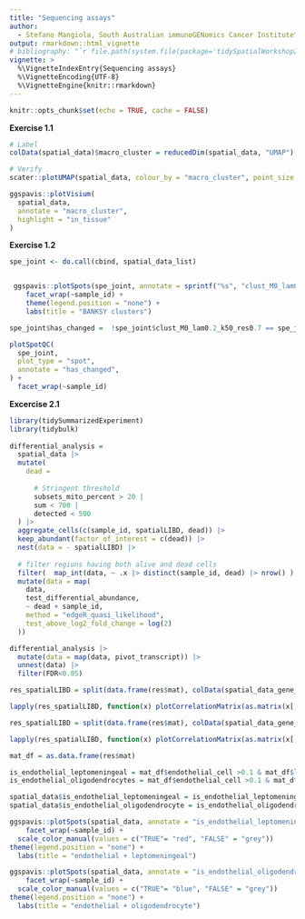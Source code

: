 ```yaml
---
title: "Sequencing assays"
author:
  - Stefano Mangiola, South Australian immunoGENomics Cancer Institute^[<mangiola.stefano@adelaide.edu.au>], Walter and Eliza Hall Institute^[<mangiola.s at wehi.edu.au>]
output: rmarkdown::html_vignette
# bibliography: "`r file.path(system.file(package='tidySpatialWorkshop2024', 'vignettes'), 'tidyomics.bib')`"
vignette: >
  %\VignetteIndexEntry{Sequencing assays}
  %\VignetteEncoding{UTF-8}
  %\VignetteEngine{knitr::rmarkdown}
---
```


```r
knitr::opts_chunk$set(echo = TRUE, cache = FALSE)

```


::: note
**Exercise 1.1**
:::

```r
# Label
colData(spatial_data)$macro_cluster = reducedDim(spatial_data, "UMAP")[,"UMAP1"] > -2.5

# Verify
scater::plotUMAP(spatial_data, colour_by = "macro_cluster", point_size = 0.2) 

ggspavis::plotVisium(
  spatial_data, 
  annotate = "macro_cluster", 
  highlight = "in_tissue"
)
```


::: note
**Exercise 1.2**
:::

```r

spe_joint <- do.call(cbind, spatial_data_list)


 ggspavis::plotSpots(spe_joint, annotate = sprintf("%s", "clust_M0_lam0.2_k50_res0.7"), pal = pal) +
    facet_wrap(~sample_id) +
    theme(legend.position = "none") +
    labs(title = "BANKSY clusters")

```

```r

spe_joint$has_changed =  !spe_joint$clust_M0_lam0.2_k50_res0.7 == spe_joint$clust_M0_lam0.2_k50_res0.7_smooth

plotSpotQC(
  spe_joint, 
  plot_type = "spot",  
  annotate = "has_changed", 
) + 
  facet_wrap(~sample_id)
```

:::: {.note}
**Excercise 2.1**
::::

```r
library(tidySummarizedExperiment)
library(tidybulk)
  
differential_analysis = 
  spatial_data |> 
  mutate(
    dead = 
      
      # Stringent threshold
      subsets_mito_percent > 20 |
      sum < 700 |
      detected < 500
  ) |> 
  aggregate_cells(c(sample_id, spatialLIBD, dead)) |> 
  keep_abundant(factor_of_interest = c(dead)) |> 
  nest(data = - spatialLIBD) |> 
  
  # filter regions having both alive and dead cells
  filter(  map_int(data, ~ .x |> distinct(sample_id, dead) |> nrow() ) == 6 ) |>
  mutate(data = map(
    data,
    test_differential_abundance,
    ~ dead + sample_id,
    method = "edgeR_quasi_likelihood", 
    test_above_log2_fold_change = log(2)
  )) 

differential_analysis |> 
  mutate(data = map(data, pivot_transcript)) |> 
  unnest(data) |> 
  filter(FDR<0.05) 
```




```r

res_spatialLIBD = split(data.frame(res$mat), colData(spatial_data_gene_name)$sample_id ) 

lapply(res_spatialLIBD, function(x) plotCorrelationMatrix(as.matrix(x[,-10]))) 

```


```r

res_spatialLIBD = split(data.frame(res$mat), colData(spatial_data_gene_name)$spatialLIBD ) 

lapply(res_spatialLIBD, function(x) plotCorrelationMatrix(as.matrix(x[,-10]))) 
```


```r

mat_df = as.data.frame(res$mat)

is_endothelial_leptomeningeal = mat_df$endothelial_cell >0.1 & mat_df$leptomeningeal_cell>0.1 & mat_df$endothelial_cell  + mat_df$leptomeningeal_cell > 0.4 
is_endothelial_oligodendrocytes = mat_df$endothelial_cell >0.1 & mat_df$oligodendrocyte>0.05 & mat_df$endothelial_cell  + mat_df$oligodendrocyte > 0.4 

spatial_data$is_endothelial_leptomeningeal = is_endothelial_leptomeningeal
spatial_data$is_endothelial_oligodendrocyte = is_endothelial_oligodendrocytes

ggspavis::plotSpots(spatial_data, annotate = "is_endothelial_leptomeningeal") +
    facet_wrap(~sample_id) +
  scale_color_manual(values = c("TRUE"= "red", "FALSE" = "grey"))
theme(legend.position = "none") +
  labs(title = "endothelial + leptomeningeal")

ggspavis::plotSpots(spatial_data, annotate = "is_endothelial_oligodendrocyte") +
    facet_wrap(~sample_id) +
  scale_color_manual(values = c("TRUE"= "blue", "FALSE" = "grey"))
theme(legend.position = "none") +
  labs(title = "endothelial + oligodendrocyte")

```